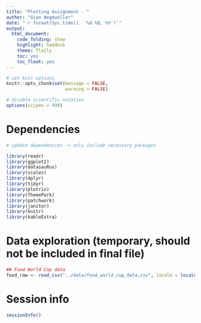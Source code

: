 ```yaml
---
title: "Plotting Assignment - "
author: "Gian Wegmueller"
date: "`r format(Sys.time(), '%d %B, %Y')`"
output:
  html_document:
    code_folding: show
    highlight: haddock
    theme: flatly
    toc: yes
    toc_float: yes
---
```


```r

# set knit options
knitr::opts_chunk$set(message = FALSE,
                      warning = FALSE)

# disable scientific notation
options(scipen = 999) 


```

# Dependencies

```r

# update dependencies -> only include necessary packages

library(readr)
library(ggplot2)
library(datasauRus) 
library(scales)
library(dplyr)
library(tidyr)
library(plotrix) 
library(ThemePark)
library(patchwork)
library(janitor)
library(knitr)
library(kableExtra)

```


# Data exploration (temporary, should not be included in final file)

```r
## Food World Cup data
food_raw <- read_csv("../data/food_world_cup_data.csv", locale = locale(encoding = "ISO-8859-1"))


```






# Session info

```r

sessionInfo()

```
